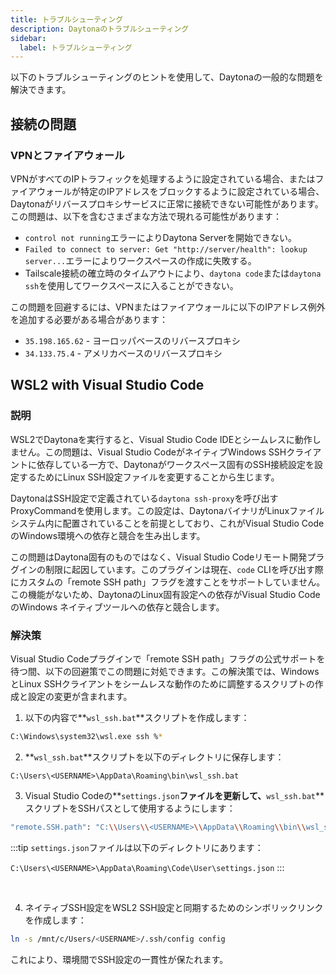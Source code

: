 ```yaml
---
title: トラブルシューティング
description: Daytonaのトラブルシューティング
sidebar:
  label: トラブルシューティング
---
```


以下のトラブルシューティングのヒントを使用して、Daytonaの一般的な問題を解決できます。

## 接続の問題

### VPNとファイアウォール

VPNがすべてのIPトラフィックを処理するように設定されている場合、またはファイアウォールが特定のIPアドレスをブロックするように設定されている場合、Daytonaがリバースプロキシサービスに正常に接続できない可能性があります。
この問題は、以下を含むさまざまな方法で現れる可能性があります：

- `control not running`エラーによりDaytona Serverを開始できない。
- `Failed to connect to server: Get "http://server/health": lookup server...`エラーによりワークスペースの作成に失敗する。
- Tailscale接続の確立時のタイムアウトにより、`daytona code`または`daytona ssh`を使用してワークスペースに入ることができない。

この問題を回避するには、VPNまたはファイアウォールに以下のIPアドレス例外を追加する必要がある場合があります：

- `35.198.165.62` - ヨーロッパベースのリバースプロキシ
- `34.133.75.4` - アメリカベースのリバースプロキシ

## WSL2 with Visual Studio Code

### 説明

WSL2でDaytonaを実行すると、Visual Studio Code IDEとシームレスに動作しません。この問題は、Visual Studio CodeがネイティブWindows SSHクライアントに依存している一方で、Daytonaがワークスペース固有のSSH接続設定を設定するためにLinux SSH設定ファイルを変更することから生じます。

DaytonaはSSH設定で定義されている`daytona ssh-proxy`を呼び出すProxyCommandを使用します。この設定は、DaytonaバイナリがLinuxファイルシステム内に配置されていることを前提としており、これがVisual Studio CodeのWindows環境への依存と競合を生み出します。

この問題はDaytona固有のものではなく、Visual Studio Codeリモート開発プラグインの制限に起因しています。このプラグインは現在、`code` CLIを呼び出す際にカスタムの「remote SSH path」フラグを渡すことをサポートしていません。この機能がないため、DaytonaのLinux固有設定への依存がVisual Studio CodeのWindows ネイティブツールへの依存と競合します。

### 解決策

Visual Studio Codeプラグインで「remote SSH path」フラグの公式サポートを待つ間、以下の回避策でこの問題に対処できます。この解決策では、WindowsとLinux SSHクライアントをシームレスな動作のために調整するスクリプトの作成と設定の変更が含まれます。

1. 以下の内容で**`wsl_ssh.bat`**スクリプトを作成します：

```bash
C:\Windows\system32\wsl.exe ssh %*
```

2. **`wsl_ssh.bat`**スクリプトを以下のディレクトリに保存します：

```text
C:\Users\<USERNAME>\AppData\Roaming\bin\wsl_ssh.bat
```

3. Visual Studio Codeの**`settings.json`**ファイルを更新して、**`wsl_ssh.bat`**スクリプトをSSHパスとして使用するようにします：

```sh
"remote.SSH.path": "C:\\Users\\<USERNAME>\\AppData\\Roaming\\bin\\wsl_ssh.bat"
```

:::tip
`settings.json`ファイルは以下のディレクトリにあります：

`C:\Users\<USERNAME>\AppData\Roaming\Code\User\settings.json`
:::

<br />

4. ネイティブSSH設定をWSL2 SSH設定と同期するためのシンボリックリンクを作成します：

```sh
ln -s /mnt/c/Users/<USERNAME>/.ssh/config config
```

これにより、環境間でSSH設定の一貫性が保たれます。
